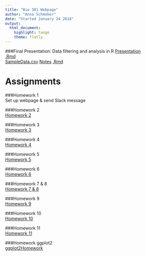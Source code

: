 ```yaml
---
title: "Bio 381 Webpage"
author: "Anna Schmoker"
date: "Started January 24 2018"
output: 
  html_document: 
    highlight: tango
    theme: flatly
---
```


###Final Presentation: Data filtering and analysis in R
[Presentation](Data_filtering_and_analysis_in_R.html)   
[.Rmd](Data filtering and analysis in R.Rmd)   
[SampleData.csv](SampleData.csv) 
[Notes](PresentationNotes.html)
[.Rmd](PresentationNotes.Rmd)

# Assignments

###Homework 1   
Set up webpage & send Slack message

###Homework 2   
[Homework 2](Homework2.html)   

###Homework 3   
[Homework 3](Homework_3.pdf)  

###Homework 4   
[Homework 4](Homework4.html)   

###Homework 5   
[Homework 5](Homework5.html)  

###Homework 6   
[Homework 6](Homework6.html)   

###Homework 7 & 8  
[Homework 7 & 8](Homework7.html)    

###Homework 9  
[Homework 9](Homework_8.html)   

###Homework 10   
[Homework 10](Homework10.html)   

###Homework 11   
[Homework 11](Homework11.html)   

###Homework ggplot2   
[ggplot2Homework](ggplotHomework.html)

  